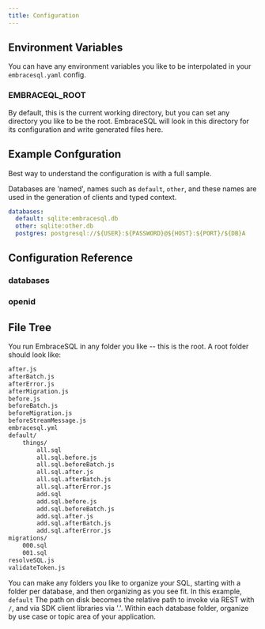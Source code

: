 ```yaml
---
title: Configuration
---
```


## Environment Variables

You can have any environment variables you like to be interpolated in your `embracesql.yaml` config.

### EMBRACEQL_ROOT

By default, this is the current working directory, but you can set any directory you like to be the root.
EmbraceSQL will look in this directory for its configuration and write generated files here.

## Example Confguration

Best way to understand the configuration is with a full sample.

Databases are 'named', names such as `default`, `other`, and these names are used
in the generation of clients and typed context.

```yaml title="./embracesql.yml"
databases:
  default: sqlite:embracesql.db
  other: sqlite:other.db
  postgres: postgresql://${USER}:${PASSWORD}@${HOST}:${PORT}/${DB}A
```

## Configuration Reference

### databases

### openid


## File Tree

You run EmbraceSQL in any folder you like -- this is the root.
A root folder should look like:

```bash title="/"
after.js
afterBatch.js
afterError.js
afterMigration.js
before.js
beforeBatch.js
beforeMigration.js
beforeStreamMessage.js
embracesql.yml
default/
    things/
        all.sql
        all.sql.before.js
        all.sql.beforeBatch.js
        all.sql.after.js
        all.sql.afterBatch.js
        all.sql.afterError.js
        add.sql
        add.sql.before.js
        add.sql.beforeBatch.js
        add.sql.after.js
        add.sql.afterBatch.js
        add.sql.afterError.js
migrations/
    000.sql
    001.sql
resolveSQL.js
validateToken.js
```

You can make any folders you like to organize your SQL, starting with a folder per database, and then organizing as you see fit.
In this example, `default`
The path on disk becomes the relative path to invoke via REST with `/`, and via SDK client libraries via '.'.
Within each database folder, organize by use case or topic area of your application.
